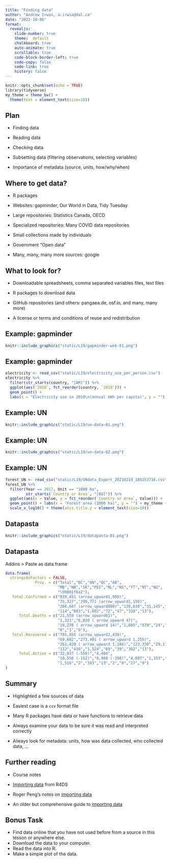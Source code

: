 ```yaml
---
title: "Finding data"
author: "Andrew Irwin, a.irwin@dal.ca"
date: "2022-10-06"
format:
  revealjs:
    slide-number: true
    theme:  default
    chalkboard: true
    auto-animate: true
    scrollable: true
    code-block-border-left: true
    code-copy: false
    code-link: true
    history: false
---
```


```r
knitr::opts_chunk$set(echo = TRUE)
library(tidyverse)
my_theme = theme_bw() + 
  theme(text = element_text(size=18))
```

## Plan

* Finding data

* Reading data

* Checking data

* Subsetting data (filtering observations, selecting variables)

* Importance of metadata (source, units, how/why/when)

## Where to get data?

* R packages

* Websites: gapminder, Our World in Data, Tidy Tuesday

* Large repositories: Statistics Canada, OECD

* Specialized repositories: Many COVID data repositories

* Small collections made by individuals

* Government "Open data"

* Many, many, many more sources: google

## What to look for?

* Downloadable spreadsheets, comma separated variables files, text files

* R packages to download data

* GitHub repositories (and others: pangaea.de, osf.io, and many, many more)

* A license or terms and conditions of reuse and redistribution

## Example: gapminder

```r
knitr::include_graphics("static/L19/gapminder-web-01.png")
```

## Example: gapminder

```r
electricity <- read_csv("static/L19/electricity_use_per_person.csv")
electricity %>% 
  filter(str_starts(country, "[AM]")) %>%
  ggplot(aes(`2010`, fct_reorder(country, `2010`))) +
  geom_point() +
  labs(x = "Electricity use in 2010\n(annual kWh per capita)", y = "") + my_theme
```

## Example: UN

```r
knitr::include_graphics("static/L19/un-data-01.png")
```


## Example: UN

```r
knitr::include_graphics("static/L19/un-data-02.png")
```

## Example: UN

```r
forest_UN <- read_csv("static/L19/UNdata_Export_20210219_185253716.csv")
forest_UN %>%
  filter(Year == 2017, Unit == "1000 ha",
         str_starts(`Country or Area`, "[BU]")) %>%
  ggplot(aes(x = Value, y = fct_reorder(`Country or Area`, Value))) +
  geom_point() + labs(x = "Forest area (1000 ha)", y = "") + my_theme +
  scale_x_log10() + theme(axis.title.y = element_text(size=10))
```

## Datapasta

```r
knitr::include_graphics("static/L19/datapasta-01.png")
```

## Datapasta

Addins > Paste as data.frame

```r
data.frame(
  stringsAsFactors = FALSE,
             Prov. = c("Total","BC","ON","QC","AB",
                       "MB","NB","SK","PEI","NL","NS","YT","NT","NU",
                       "\U0001f6a2"),
   Total.Confirmed = c("839,451 (arrow_upward1,950)",
                       "75,327","290,771 (arrow_upward1,150)",
                       "280,687 (arrow_upward800)","130,030","31,145","1,411","27,099",
                       "114","803","1,602","72","47","330","13"),
      Total.Deaths = c("21,559 (arrow_upward61)",
                       "1,321","6,820 ( arrow_upward 47)",
                       "10,278 ( arrow_upward 14)","1,805","878","24","362","0","4","65","1",
                       "0","1","0"),
   Total.Recovered = c("785,855 (arrow_upward2,439)",
                       "69,602","273,401 ( arrow_upward 1,255)",
                       "261,429 ( arrow_upward 1,184)","123,338","29,114","1,275","25,221",
                       "112","416","1,524","69","39","302","13"),
      Total.Active = c("32,037 (-550)","4,404",
                       "10,550 (-152)","8,980 (-398)","4,887","1,153","112",
                       "1,516","2","383","13","2","8","27","0")
)
```


## Summary

* Highlighted a few sources of data

* Easiest case is a `csv` format file

* Many R packages have data or have functions to retrieve data

* Always examine your data to be sure it was read and interpreted correctly

* Always look for metadata: units, how was data collected, who collected data, ...

## Further reading

* Course notes

* [Importing data](https://r4ds.had.co.nz/data-import.html) from R4DS

* Roger Peng's notes on [importing data](https://bookdown.org/rdpeng/rprogdatascience/getting-data-in-and-out-of-r.html)

* An older but comprehensive guide to [importing data](https://cran.r-project.org/doc/manuals/r-release/R-data.html)


## Bonus Task

  * Find data online that you have not used before from a source in this lesson or anywhere else.
  * Download the data to your computer. 
  * Read the data into R. 
  * Make a simple plot of the data.
